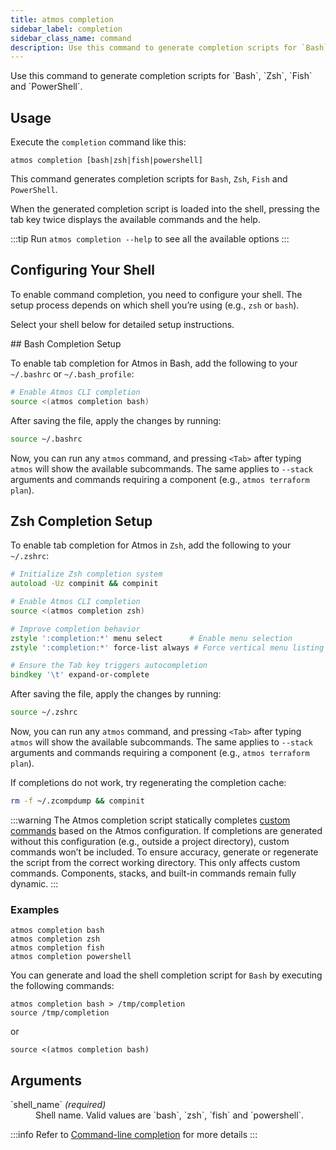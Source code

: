 ```yaml
---
title: atmos completion
sidebar_label: completion
sidebar_class_name: command
description: Use this command to generate completion scripts for `Bash`, `Zsh`, `Fish` and `PowerShell`.
---
```


<Intro>
Use this command to generate completion scripts for `Bash`, `Zsh`, `Fish` and `PowerShell`.
</Intro>

<Screengrab title="atmos completion --help" slug="atmos-completion--help" />

## Usage

Execute the `completion` command like this:

```shell
atmos completion [bash|zsh|fish|powershell]
```

This command generates completion scripts for `Bash`, `Zsh`, `Fish` and `PowerShell`.

When the generated completion script is loaded into the shell, pressing the tab key twice displays the available commands and the help.

:::tip
Run `atmos completion --help` to see all the available options
:::

## Configuring Your Shell

To enable command completion, you need to configure your shell. The setup process depends on which shell you’re using (e.g., `zsh` or `bash`).

Select your shell below for detailed setup instructions.

<Tabs>
  <TabItem value="bash" label="Bash" default>
## Bash Completion Setup

To enable tab completion for Atmos in Bash, add the following to your `~/.bashrc` or `~/.bash_profile`:

```bash
# Enable Atmos CLI completion
source <(atmos completion bash)
```
After saving the file, apply the changes by running:

```zsh
source ~/.bashrc
```

Now, you can run any `atmos` command, and pressing `<Tab>` after typing `atmos` will show the available subcommands. The same applies to `--stack` arguments and commands requiring a component (e.g., `atmos terraform plan`).

</TabItem>
<TabItem value="zsh" label="Zsh">

## Zsh Completion Setup

To enable tab completion for Atmos in `Zsh`, add the following to your `~/.zshrc`:

```zsh
# Initialize Zsh completion system
autoload -Uz compinit && compinit

# Enable Atmos CLI completion
source <(atmos completion zsh)

# Improve completion behavior
zstyle ':completion:*' menu select      # Enable menu selection
zstyle ':completion:*' force-list always # Force vertical menu listing

# Ensure the Tab key triggers autocompletion
bindkey '\t' expand-or-complete
```

After saving the file, apply the changes by running:

```zsh
source ~/.zshrc
```

Now, you can run any `atmos` command, and pressing `<Tab>` after typing `atmos` will show the available subcommands. The same applies to `--stack` arguments and commands requiring a component (e.g., `atmos terraform plan`).

If completions do not work, try regenerating the completion cache:

```zsh
rm -f ~/.zcompdump && compinit
```
</TabItem>
</Tabs>

:::warning
The Atmos completion script statically completes [custom commands](/custom-commands/custom-commands) based on the Atmos configuration. If completions are generated without this configuration (e.g., outside a project directory), custom commands won’t be included. To ensure accuracy, generate or regenerate the script from the correct working directory. This only affects custom commands. Components, stacks, and built-in commands remain fully dynamic.
:::

### Examples

```shell
atmos completion bash
atmos completion zsh
atmos completion fish
atmos completion powershell
```

You can generate and load the shell completion script for `Bash` by executing the following commands:

```shell
atmos completion bash > /tmp/completion
source /tmp/completion
```

or

```shell
source <(atmos completion bash)
```

## Arguments

<dl>
  <dt>`shell_name` <em>(required)</em></dt>
  <dd>Shell name. Valid values are `bash`, `zsh`, `fish` and `powershell`.</dd>
</dl>

:::info
Refer to [Command-line completion](https://en.wikipedia.org/wiki/Command-line_completion) for more details
:::
